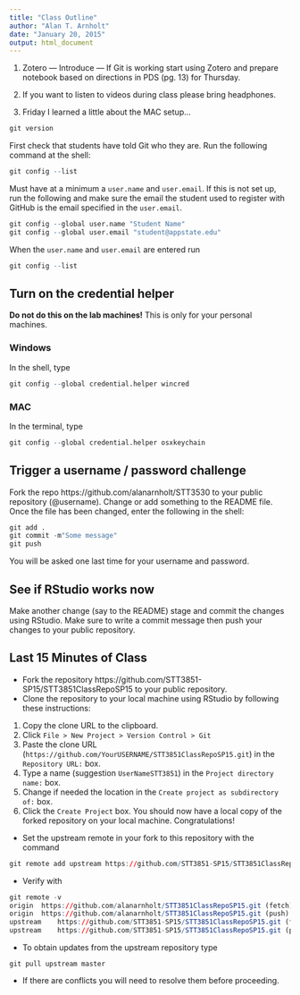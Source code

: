 ```yaml
---
title: "Class Outline"
author: "Alan T. Arnholt"
date: "January 20, 2015"
output: html_document
---
```


1. Zotero --- Introduce --- If Git is working start using Zotero and prepare notebook based on directions in PDS (pg. 13) for Thursday.

2. If you want to listen to videos during class please bring headphones.

3. Friday I learned a little about the MAC setup...

```r
git version
```

First check that students have told Git who they are.  Run the following command at the shell:

```r
git config --list
```

Must have at a minimum a `user.name` and `user.email`.  If this is not set up, run the following and make sure the email the student used to register  with GitHub is the email specified in the `user.email`.

```r
git config --global user.name "Student Name"
git config --global user.email "student@appstate.edu"
```

When the `user.name` and `user.email` are entered run

```r
git config --list
```

## Turn on the credential helper

**Do not do this on the lab machines!** This is only for your personal machines.

### Windows
In the shell, type
```r
git config --global credential.helper wincred
```

### MAC
In the terminal, type
```r
git config --global credential.helper osxkeychain
```

## Trigger a username / password challenge

Fork the repo https://github.com/alanarnholt/STT3530 to your public repository (@username).  Change or add something to the README file.  Once the file has been changed, enter the following in the shell:

```r
git add .
git commit -m"Some message"
git push
```

You will be asked one last time for your username and password.  

## See if RStudio works now

Make another change (say to the README) stage and commit the changes using RStudio.  Make sure to write a commit message then push your changes to your public repository.  

## Last 15 Minutes of Class

* Fork the repository https://github.com/STT3851-SP15/STT3851ClassRepoSP15 to your public repository.
* Clone the repository to your local machine using RStudio by following these instructions:
1. Copy the clone URL to the clipboard.
2. Click `File > New Project > Version Control > Git`
3. Paste the clone URL (`https://github.com/YourUSERNAME/STT3851ClassRepoSP15.git`) in the `Repository URL:` box.
4. Type a name (suggestion `UserNameSTT3851`) in the `Project directory name:` box.
5. Change if needed the location in the `Create project as subdirectory of:` box.
6. Click the `Create Project` box.  You should now have a local copy of the forked repository on your local machine.  Congratulations!  

* Set the upstream remote in your fork to this repository with the command
```r
git remote add upstream https://github.com/STT3851-SP15/STT3851ClassRepoSP15.git
```

* Verify with
```r
git remote -v      
origin  https://github.com/alanarnholt/STT3851ClassRepoSP15.git (fetch)    
origin	https://github.com/alanarnholt/STT3851ClassRepoSP15.git (push)    
upstream	https://github.com/STT3851-SP15/STT3851ClassRepoSP15.git (fetch)     
upstream	https://github.com/STT3851-SP15/STT3851ClassRepoSP15.git (push)

```
* To obtain updates from the upstream repository type
```
git pull upstream master
```
* If there are conflicts you will need to resolve them before proceeding.